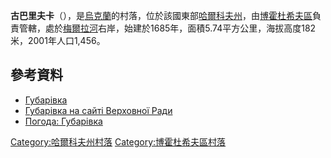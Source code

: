 {{coord|50|9|56|N|35|21|40|E|scale:30000_region:UA|display=title}}

'''古巴里夫卡'''（{{lang-uk|Губарівка}}），是[[烏克蘭|烏克蘭]]的村落，位於該國東部[[哈爾科夫州|哈爾科夫州]]，由[[博霍杜希夫區|博霍杜希夫區]]負責管轄，處於[[梅爾拉河|梅爾拉河]]右岸，始建於1685年，面積5.74平方公里，海拔高度182米，2001年人口1,456。

==參考資料==
* [http://gska2.rada.gov.ua/pls/z7502/A005?rdat1=09.01.2009&rf7571=32373 Губарівка]{{dead link|date=2017年12月 |bot=InternetArchiveBot |fix-attempted=yes }}
* [http://gska2.rada.gov.ua/pls/z7502/A005?rdat1=04.04.2007&rf7571=32373 Губарівка на сайті Верховної Ради]{{dead link|date=2017年12月 |bot=InternetArchiveBot |fix-attempted=yes }}
* [http://weather.in.ua/ua/har'kovskaja/6119 Погода: Губарівка] {{Wayback|url=http://weather.in.ua/ua/har'kovskaja/6119 |date=20160323025555 }}

{{DEFAULTSORT:Губарівка}}
[[Category:哈爾科夫州村落|Category:哈爾科夫州村落]]
[[Category:博霍杜希夫區村落|Category:博霍杜希夫區村落]]


{{Kharkiv-geo-stub}}